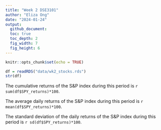 ```yaml
---
title: "Week 2 DSE3101"
author: "Eliza Ong"
date: "2024-01-24"
output:
  github_document:
  toc: true
  toc_depth: 2
  fig_width: 7
  fig_height: 6
---
```


```r
knitr::opts_chunk$set(echo = TRUE)
```

```r
df = readRDS("data/wk2_stocks.rds")
str(df)
```

The cumulative returns of the S&P index during this period is `r sum(df$SPY_returns)*100`.

The average daily returns of the S&P index during this period is `r mean(df$SPY_returns)*100`.

The standard deviation of the daily returns of the S&P index during this period is `r sd(df$SPY_returns)*100`.